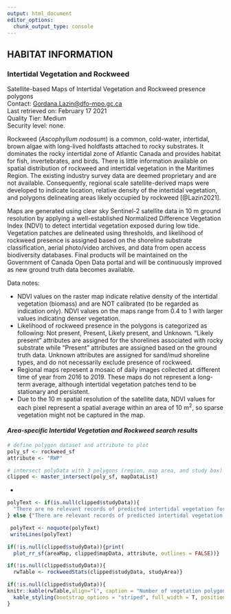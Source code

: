 ```yaml
---
output: html_document
editor_options: 
  chunk_output_type: console
---
```

## **HABITAT INFORMATION**

### **Intertidal Vegetation and Rockweed**

Satellite-based Maps of Intertidal Vegetation and Rockweed presence polygons  
Contact: <Gordana.Lazin@dfo-mpo.gc.ca>  
Last retrieved on: February 17 2021  
Quality Tier: Medium  
Security level: none.  

Rockweed (_Ascophyllum nodosum_) is a common, cold-water, intertidal, brown algae with long-lived holdfasts attached to rocky substrates. It dominates the rocky intertidal zone of Atlantic Canada and provides habitat for fish, invertebrates, and birds. There is little information available on spatial distribution of rockweed and intertidal vegetation in the Maritimes Region. The existing industry survey data are deemed proprietary and are not available. Consequently, regional scale satellite-derived maps were developed to indicate location, relative density of the intertidal vegetation, and polygons delineating areas likely occupied by rockweed [@Lazin2021].

Maps are generated using clear sky Sentinel-2 satellite data in 10 m ground resolution by applying a well-established Normalized Difference Vegetation Index (NDVI) to detect intertidal vegetation exposed during low tide. Vegetation patches are delineated using thresholds, and likelihood of rockweed presence is assigned based on the shoreline substrate classification, aerial photo/video archives, and data from open access biodiversity databases. Final products will be maintained on the Government of Canada Open Data portal and will be continuously improved as new ground truth data becomes available. 

Data notes:

- NDVI values on the raster map indicate relative density of the intertidal vegetation (biomass) and are NOT calibrated (to be regarded as indication only). NDVI values on the maps range from 0.4 to 1 with larger values indicating denser vegetation.
- Likelihood of rockweed presence in the polygons is categorized as following: Not present, Present, Likely present, and Unknown. “Likely present” attributes are assigned for the shorelines associated with rocky substrate while “Present” attributes are assigned based on the ground truth data. Unknown attributes are assigned for sand/mud shoreline types, and do not necessarily exclude presence of rockweed.
- Regional maps represent a mosaic of daily images collected at different time of year from 2016 to 2019. These maps do not represent a long-term average, although intertidal vegetation patches tend to be stationary and persistent.
- Due to the 10 m spatial resolution of the satellite data, NDVI values for each pixel represent a spatial average within an area of 10 m^2^, so sparse vegetation might not be captured in the map.

#### ***Area-specific Intertidal Vegetation and Rockweed search results***  

```r
# define polygon dataset and attribute to plot
poly_sf <- rockweed_sf
attribute <- "RWP"

# intersect polyData with 3 polygons (region, map area, and study box)
clipped <- master_intersect(poly_sf, mapDataList)
```
*
```r
polyText <- if(is.null(clipped$studyData)){
  "There are no relevant records of predicted intertidal vegetation for this search area."
} else {"There are relevant records of predicted intertidal vegetation for this search area."}

 polyText <- noquote(polyText)
 writeLines(polyText)
```

```r
if(!is.null(clipped$studyData)){print(
  plot_rr_sf(areaMap, clipped$mapData, attribute, outlines = FALSE))}
```

```r
if(!is.null(clipped$studyData)){
  rwTable <- rockweedStats(clipped$studyData, studyArea)}
```

```r
if(!is.null(clipped$studyData)){
knitr::kable(rwTable,align="l", caption = "Number of vegetation polygons and surface area occupied by each category for the study area. Total intertidal vegetations is a sum of all categories.", booktabs = T, escape = F, linesep = "") %>%
  kable_styling(bootstrap_options = "striped", full_width = T, position = "left")
} 
```
